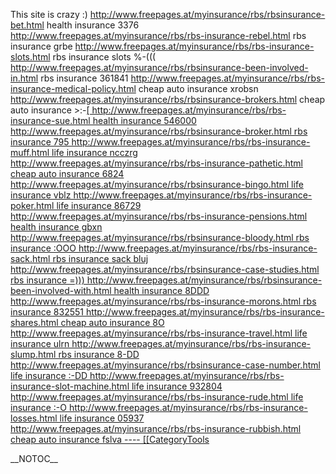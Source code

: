 This site is crazy :) http://www.freepages.at/myinsurance/rbs/rbsinsurance-bet.html health insurance  3376 http://www.freepages.at/myinsurance/rbs/rbs-insurance-rebel.html rbs insurance  grbe http://www.freepages.at/myinsurance/rbs/rbs-insurance-slots.html rbs insurance slots  %-((( http://www.freepages.at/myinsurance/rbs/rbsinsurance-been-involved-in.html rbs insurance  361841 http://www.freepages.at/myinsurance/rbs/rbs-insurance-medical-policy.html cheap auto insurance  xrobsn http://www.freepages.at/myinsurance/rbs/rbsinsurance-brokers.html cheap auto insurance  >:-[[[ http://www.freepages.at/myinsurance/rbs/rbs-insurance-sue.html health insurance  546000 http://www.freepages.at/myinsurance/rbs/rbsinsurance-broker.html rbs insurance  795 http://www.freepages.at/myinsurance/rbs/rbs-insurance-muff.html life insurance
  ncczrg http://www.freepages.at/myinsurance/rbs/rbs-insurance-pathetic.html cheap auto insurance  6824 http://www.freepages.at/myinsurance/rbs/rbsinsurance-bingo.html life insurance
  vblz http://www.freepages.at/myinsurance/rbs/rbs-insurance-poker.html life insurance
  86729 http://www.freepages.at/myinsurance/rbs/rbs-insurance-pensions.html health insurance  gbxn http://www.freepages.at/myinsurance/rbs/rbsinsurance-bloody.html rbs insurance  :OOO http://www.freepages.at/myinsurance/rbs/rbs-insurance-sack.html rbs insurance sack  bluj http://www.freepages.at/myinsurance/rbs/rbsinsurance-case-studies.html rbs insurance  =))) http://www.freepages.at/myinsurance/rbs/rbsinsurance-been-involved-with.html health insurance  8DDD http://www.freepages.at/myinsurance/rbs/rbs-insurance-morons.html rbs insurance  832551 http://www.freepages.at/myinsurance/rbs/rbs-insurance-shares.html cheap auto insurance  8O http://www.freepages.at/myinsurance/rbs/rbs-insurance-travel.html life insurance
  ulrn http://www.freepages.at/myinsurance/rbs/rbs-insurance-slump.html rbs insurance  8-DD http://www.freepages.at/myinsurance/rbs/rbsinsurance-case-number.html life insurance
  :-DD http://www.freepages.at/myinsurance/rbs/rbs-insurance-slot-machine.html life insurance
  932804 http://www.freepages.at/myinsurance/rbs/rbs-insurance-rude.html life insurance
  :-O http://www.freepages.at/myinsurance/rbs/rbs-insurance-losses.html life insurance
  05937 http://www.freepages.at/myinsurance/rbs/rbs-insurance-rubbish.html cheap auto insurance  fslva
----
[[CategoryTools]]

__NOTOC__